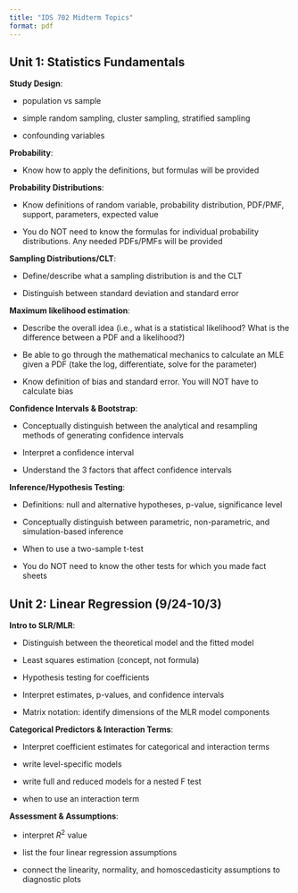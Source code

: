 ```yaml
---
title: "IDS 702 Midterm Topics"
format: pdf
---
```


## Unit 1: Statistics Fundamentals

**Study Design**:

-   population vs sample

-   simple random sampling, cluster sampling, stratified sampling

-   confounding variables

**Probability**:

-   Know how to apply the definitions, but formulas will be provided

**Probability Distributions**:

-   Know definitions of random variable, probability distribution, PDF/PMF, support, parameters, expected value

-   You do NOT need to know the formulas for individual probability distributions. Any needed PDFs/PMFs will be provided

**Sampling Distributions/CLT**:

-   Define/describe what a sampling distribution is and the CLT

-   Distinguish between standard deviation and standard error

**Maximum likelihood estimation**:

-   Describe the overall idea (i.e., what is a statistical likelihood? What is the difference between a PDF and a likelihood?)

-   Be able to go through the mathematical mechanics to calculate an MLE given a PDF (take the log, differentiate, solve for the parameter)

-   Know definition of bias and standard error. You will NOT have to calculate bias

**Confidence Intervals & Bootstrap**:

-   Conceptually distinguish between the analytical and resampling methods of generating confidence intervals

-   Interpret a confidence interval

-   Understand the 3 factors that affect confidence intervals

**Inference/Hypothesis Testing**:

-   Definitions: null and alternative hypotheses, p-value, significance level

-   Conceptually distinguish between parametric, non-parametric, and simulation-based inference

-   When to use a two-sample t-test

-   You do NOT need to know the other tests for which you made fact sheets

## Unit 2: Linear Regression (9/24-10/3)

**Intro to SLR/MLR**:

-   Distinguish between the theoretical model and the fitted model

-   Least squares estimation (concept, not formula)

-   Hypothesis testing for coefficients

-   Interpret estimates, p-values, and confidence intervals

-   Matrix notation: identify dimensions of the MLR model components

**Categorical Predictors & Interaction Terms**:

-   Interpret coefficient estimates for categorical and interaction terms

-   write level-specific models

-   write full and reduced models for a nested F test

-   when to use an interaction term

**Assessment & Assumptions**:

-   interpret $R^2$ value

-   list the four linear regression assumptions

-   connect the linearity, normality, and homoscedasticity assumptions to diagnostic plots
